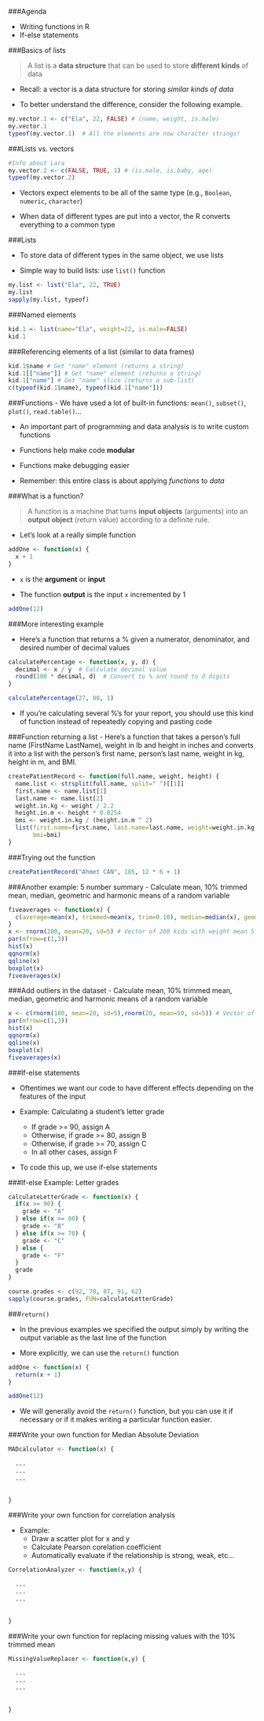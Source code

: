 
###Agenda

- Writing functions in R
- If-else statements

###Basics of lists

> A list is a **data structure** that can be used to store **different kinds** of data

- Recall: a vector is a data structure for storing *similar kinds of data*

- To better understand the difference, consider the following example.

```r
my.vector.1 <- c("Ela", 22, FALSE) # (name, weight, is.male)
my.vector.1 
typeof(my.vector.1)  # All the elements are now character strings!
```

###Lists vs. vectors

```r
#Info about Lara 
my.vector.2 <- c(FALSE, TRUE, 1) # (is.male, is.baby, age)
typeof(my.vector.2)
```

- Vectors expect elements to be all of the same type (e.g., `Boolean`, `numeric`, `character`)

- When data of different types are put into a vector, the R converts everything to a common type

###Lists

- To store data of different types in the same object, we use lists

- Simple way to build lists: use `list()` function

```r
my.list <- list("Ela", 22, TRUE)
my.list
sapply(my.list, typeof)
```

###Named elements
```r
kid.1 <- list(name="Ela", weight=22, is.male=FALSE)
kid.1
```

###Referencing elements of a list (similar to data frames)
```r
kid.1$name # Get "name" element (returns a string)
kid.1[["name"]] # Get "name" element (returns a string)
kid.1["name"] # Get "name" slice (returns a sub-list)
c(typeof(kid.1$name), typeof(kid.1["name"]))
```

###Functions
- We have used a lot of built-in functions: `mean()`, `subset()`, `plot()`, `read.table()`...

- An important part of programming and data analysis is to write custom functions

- Functions help make code **modular**

- Functions make debugging easier

- Remember: this entire class is about applying *functions* to *data*

###What is a function?

> A function is a machine that turns **input objects** (arguments) into an **output object** (return value) according to a definite rule.

- Let's look at a really simple function

```r
addOne <- function(x) {
  x + 1
}
```

- `x` is the **argument** or **input**

- The function **output** is the input `x` incremented by 1

```r
addOne(12)
```

###More interesting example

- Here's a function that returns a % given a numerator, denominator, and desired number of decimal values

```r
calculatePercentage <- function(x, y, d) {
  decimal <- x / y  # Calculate decimal value
  round(100 * decimal, d)  # Convert to % and round to d digits
}

calculatePercentage(27, 80, 1)
```

- If you're calculating several %'s for your report, you should use this kind of function instead of repeatedly copying and pasting code

###Function returning a list
- Here's a function that takes a person's full name (FirstName LastName), weight in lb and height in inches and converts it into a list with the person's first name, person's last name, weight in kg, height in m, and BMI.

```r
createPatientRecord <- function(full.name, weight, height) {
  name.list <- strsplit(full.name, split=" ")[[1]]
  first.name <- name.list[1]
  last.name <- name.list[2]
  weight.in.kg <- weight / 2.2
  height.in.m <- height * 0.0254
  bmi <- weight.in.kg / (height.in.m ^ 2)
  list(first.name=first.name, last.name=last.name, weight=weight.in.kg, height=height.in.m,
       bmi=bmi)
}
```
###Trying out the function
```r
createPatientRecord("Ahmet CAN", 185, 12 * 6 + 1)
```

###Another example: 5 number summary
- Calculate mean, 10% trimmed mean, median, geometric and harmonic means of a random variable 

```r
fiveaverages <- function(x) {
  c(average=mean(x), trimmed=mean(x, trim=0.10), median=median(x), geometricmean= prod(x)^(1/length(x)), harmonicmean= 1/mean(1/x))
}
x <- rnorm(200, mean=20, sd=5) # Vector of 200 kids with weight mean 5 and weight sd 2
par(mfrow=c(1,3))
hist(x)
qqnorm(x)
qqline(x)
boxplot(x)
fiveaverages(x)
```
###Add outliers in the dataset
- Calculate mean, 10% trimmed mean, median, geometric and harmonic means of a random variable 

```r
x <- c(rnorm(180, mean=20, sd=5),rnorm(20, mean=50, sd=5)) # Vector of 200 kids with outliers
par(mfrow=c(1,3))
hist(x)
qqnorm(x)
qqline(x)
boxplot(x)
fiveaverages(x)
```
###If-else statements

- Oftentimes we want our code to have different effects depending on the features of the input

- Example: Calculating a student's letter grade
  - If grade >= 90, assign A
  - Otherwise, if grade >= 80, assign B
  - Otherwise, if grade >= 70, assign C
  - In all other cases, assign F

- To code this up, we use if-else statements

###If-else Example: Letter grades
```r
calculateLetterGrade <- function(x) {
  if(x >= 90) {
    grade <- "A"
  } else if(x >= 80) {
    grade <- "B"
  } else if(x >= 70) {
    grade <- "C"
  } else {
    grade <- "F"
  }
  grade
}

course.grades <- c(92, 78, 87, 91, 62)
sapply(course.grades, FUN=calculateLetterGrade)
```

###`return()`

- In the previous examples we specified the output simply by writing the output variable as the last line of the function

- More explicitly, we can use the `return()` function

```r
addOne <- function(x) {
  return(x + 1)
}

addOne(12)
```

- We will generally avoid the `return()` function, but you can use it if necessary or if it makes writing a particular function easier.

###Write your own function for Median Absolute Deviation
```r
MADcalculator <- function(x) {

  ...
  ...
  ...
  
  
}
```
###Write your own function for correlation analysis

- Example: 
  - Draw a scatter plot for x and y
  - Calculate Pearson corelation coefficient
  - Automatically evaluate if the relationship is strong, weak, etc...
  
```r
CorrelationAnalyzer <- function(x,y) {

  ...
  ...
  ...
  
  
}
```

###Write your own function for replacing missing values with the 10% trimmed mean 

```r
MissingValueReplacer <- function(x,y) {

  ...
  ...
  ...
  
  
}
```